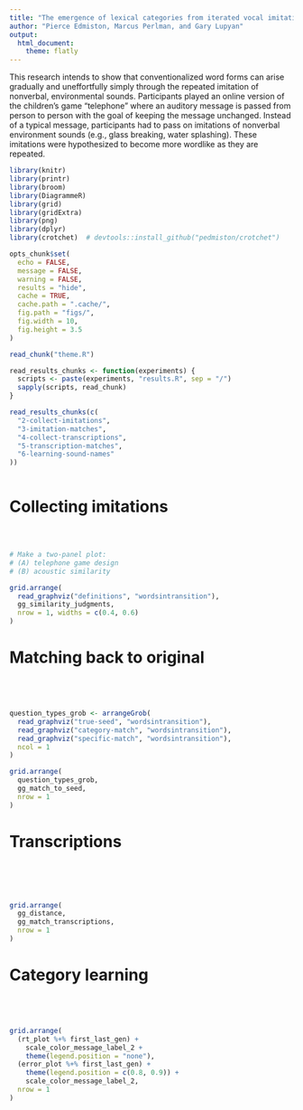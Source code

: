 ```yaml
---
title: "The emergence of lexical categories from iterated vocal imitation"
author: "Pierce Edmiston, Marcus Perlman, and Gary Lupyan"
output:
  html_document:
    theme: flatly
---
```


This research intends to show that conventionalized word forms can arise gradually and uneffortfully simply through the repeated imitation of nonverbal, environmental sounds. Participants played an online version of the children's game "telephone" where an auditory message is passed from person to person with the goal of keeping the message unchanged. Instead of a typical message, participants had to pass on imitations of nonverbal environment sounds (e.g., glass breaking, water splashing). These imitations were hypothesized to become more wordlike as they are repeated.

```r
library(knitr)
library(printr)
library(broom)
library(DiagrammeR)
library(grid)
library(gridExtra)
library(png)
library(dplyr)
library(crotchet)  # devtools::install_github("pedmiston/crotchet")

opts_chunk$set(
  echo = FALSE,
  message = FALSE,
  warning = FALSE,
  results = "hide",
  cache = TRUE,
  cache.path = ".cache/",
  fig.path = "figs/",
  fig.width = 10,
  fig.height = 3.5
)

read_chunk("theme.R")

read_results_chunks <- function(experiments) {
  scripts <- paste(experiments, "results.R", sep = "/")
  sapply(scripts, read_chunk)
}

read_results_chunks(c(
  "2-collect-imitations",
  "3-imitation-matches",
  "4-collect-transcriptions",
  "5-transcription-matches",
  "6-learning-sound-names"
))
```

```r
```

# Collecting imitations

```r
```

```r
```

```r
```

```r
# Make a two-panel plot:
# (A) telephone game design
# (B) acoustic similarity

grid.arrange(
  read_graphviz("definitions", "wordsintransition"),
  gg_similarity_judgments,
  nrow = 1, widths = c(0.4, 0.6)
)
```

# Matching back to original

```r
```

```r
```

```r
```

```r
```

```r
question_types_grob <- arrangeGrob(
  read_graphviz("true-seed", "wordsintransition"),
  read_graphviz("category-match", "wordsintransition"),
  read_graphviz("specific-match", "wordsintransition"),
  ncol = 1
)

grid.arrange(
  question_types_grob,
  gg_match_to_seed,
  nrow = 1
)
```

# Transcriptions

```r
```

```r
```

```r
```

```r
```

```r
```

```r
grid.arrange(
  gg_distance,
  gg_match_transcriptions,
  nrow = 1
)
```

# Category learning

```r
```

```r
```

```r
```

```r
```

```r
grid.arrange(
  (rt_plot %+% first_last_gen) + 
    scale_color_message_label_2 +
    theme(legend.position = "none"),
  (error_plot %+% first_last_gen) +
    theme(legend.position = c(0.8, 0.9)) +
    scale_color_message_label_2,
  nrow = 1
)
```